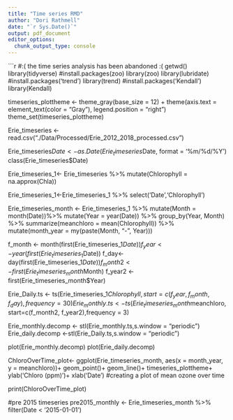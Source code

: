 ```yaml
---
title: "Time series RMD"
author: "Dori Rathmell"
date: "`r Sys.Date()`"
output: pdf_document
editor_options: 
  chunk_output_type: console
---
```

```r

#:( the time series analysis has been abandoned :(
getwd()
library(tidyverse)
#install.packages(zoo)
library(zoo)
library(lubridate)
#install.packages('trend')
library(trend)
#install.packages('Kendall')
library(Kendall)

timeseries_plottheme <- theme_gray(base_size = 12) +
  theme(axis.text = element_text(color = "Gray"), 
        legend.position = "right")
theme_set(timeseries_plottheme)

Erie_timeseries <- read.csv("./Data/Processed/Erie_2012_2018_processed.csv")

Erie_timeseries$Date <- as.Date(Erie_timeseries$Date, format = '%m/%d/%Y')
class(Erie_timeseries$Date)

Erie_timeseries_1<- 
  Erie_timeseries %>% 
  mutate(Chlorophyll = na.approx(Chla))

Erie_timeseries_1<-Erie_timeseries_1 %>% 
  select('Date','Chlorophyll')

Erie_timeseries_month <-
  Erie_timeseries_1 %>% 
  mutate(Month = month(Date))%>%
  mutate(Year = year(Date)) %>% 
  group_by(Year, Month) %>% 
  summarize(meanchloro = mean(Chlorophyll)) %>% 
              mutate(month_year = my(paste(Month, "-", Year)))

f_month <- month(first(Erie_timeseries_1$Date))
f_year <- year(first(Erie_timeseries_1$Date))
f_day<- day(first(Erie_timeseries_1$Date))
f_month2 <- first(Erie_timeseries_month$Month)
f_year2 <- first(Erie_timeseries_month$Year)

Erie_Daily.ts <- ts(Erie_timeseries_1$Chlorophyll, 
                             start=c(f_year,f_month, f_day),frequency=30) 
Erie_monthly.ts <- ts(Erie_timeseries_month$meanchloro,
                               start=c(f_month2, f_year2),frequency = 3)

Erie_monthly.decomp <- stl(Erie_monthly.ts,s.window = "periodic")
Erie_daily.decomp <-stl(Erie_Daily.ts,s.window = "periodic")

plot(Erie_monthly.decomp)
plot(Erie_daily.decomp)

ChloroOverTime_plot<-
  ggplot(Erie_timeseries_month, aes(x = month_year, y = meanchloro))+
  geom_point()+
  geom_line()+
  timeseries_plottheme+
  ylab('Chloro (ppm)')+
  xlab('Date')
#creating a plot of mean ozone over time 

print(ChloroOverTime_plot)

#pre 2015 timeseries
pre2015_monthly <-
  Erie_timeseries_month %>% filter(Date < '2015-01-01')


